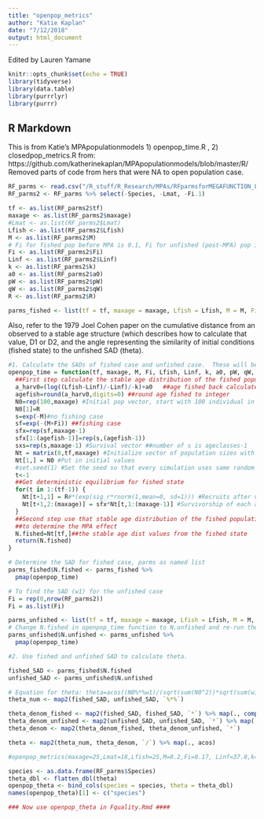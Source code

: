 ```yaml
---
title: "openpop_metrics"
author: "Katie Kaplan"
date: "7/12/2018"
output: html_document
---
```

Edited by Lauren Yamane
```r
knitr::opts_chunk$set(echo = TRUE)
library(tidyverse)
library(data.table)
library(purrrlyr)
library(purrr)
```

## R Markdown
This is from Katie's MPApopulationmodels 1) openpop_time.R , 2) closedpop_metrics.R from: https://github.com/katherinekaplan/MPApopulationmodels/blob/master/R/
Removed parts of code from hers that were NA to open population case. 

```r
RF_parms <- read.csv("/R_stuff/R_Research/MPAs/RFparmsforMEGAFUNCTION_LY.csv")
RF_parms2 <- RF_parms %>% select(-Species, -Lmat, -Fi.1) 

tf <- as.list(RF_parms2$tf)
maxage <- as.list(RF_parms2$maxage)
#Lmat <- as.list(RF_parms2$Lmat)
Lfish <- as.list(RF_parms2$Lfish)
M <- as.list(RF_parms2$M)
# Fi for fished pop before MPA is 0.1, Fi for unfished (post-MPA) pop is 0
Fi <- as.list(RF_parms2$Fi)
Linf <- as.list(RF_parms2$Linf)
k <- as.list(RF_parms2$k)
a0 <- as.list(RF_parms2$a0)
pW <- as.list(RF_parms2$pW)
qW <- as.list(RF_parms2$qW)
R <- as.list(RF_parms2$R)

parms_fished <- list(tf = tf, maxage = maxage, Lfish = Lfish, M = M, Fi = Fi, Linf = Linf, k = k, a0 = a0, pW = pW, qW = qW, R = R)
```
Also, refer to the 1979 Joel Cohen paper on the cumulative distance from an observed to a stable age structure (which describes how to calculate that value, D1 or D2, and the angle representing the similarity of initial conditions (fished state) to the unfished SAD (theta).
```r
#1. Calculate the SADs of fished case and unfished case.  These will be used to calculate theta
openpop_time = function(tf, maxage, M, Fi, Lfish, Linf, k, a0, pW, qW, R) { 
  ##First step calculate the stable age distribution of the fished population
  a_harv0=(log((Lfish-Linf)/-Linf)/-k)+a0   ##age fished back calculated from von-B eqn
  agefish=round(a_harv0,digits=0) ##round age fished to integer
  N0=rep(100,maxage) #Initial pop vector, start with 100 individual in each age class
  N0[1]=R
  s=exp(-M)#no fishing case
  sf=exp(-(M+Fi)) ##fishing case
  sfx=rep(sf,maxage-1)
  sfx[1:(agefish-1)]=rep(s,(agefish-1))
  sxs=rep(s,maxage-1) #Survival vector ##number of s is ageclasses-1
  Nt = matrix(0,tf,maxage) #Initialize vector of population sizes with extra columns for spawners and recruitment before variability
  Nt[1,] = N0 #Put in initial values
  #set.seed(1) #Set the seed so that every simulation uses same random sequence
  t<-1
  ##Get deterministic equilibrium for fished state
  for(t in 1:(tf-1)) {
    Nt[t+1,1] = R#*(exp(sig_r*rnorm(1,mean=0, sd=1))) #Recruits after variability in column 1, rnorm to generate random number for 1 point (n=1)
    Nt[t+1,2:(maxage)] = sfx*Nt[t,1:(maxage-1)] #Survivorship of each age class  in columns 2-10
  }
  ##Second step use that stable age distribution of the fished population as the starting vector
  ##to determine the MPA effect
  N.fished=Nt[tf,]##the stable age dist values from the fished state
  return(N.fished)
}

# Determine the SAD for fished case, parms as named list
parms_fished$N.fished <- parms_fished %>%
  pmap(openpop_time)

# To find the SAD (w1) for the unfished case
Fi = rep(0,nrow(RF_parms2))
Fi = as.list(Fi)

parms_unfished <- list(tf = tf, maxage = maxage, Lfish = Lfish, M = M, Fi = Fi, Linf = Linf, k = k, a0 = a0, pW = pW, qW = qW, R = R)
# Change N.fished in openpop_time function to N.unfished and re-run the openpop_time function.  Then run the code here:
parms_unfished$N.unfished <- parms_unfished %>%
  pmap(openpop_time)

```
```r
#2. Use fished and unfished SAD to calculate theta. 

fished_SAD <- parms_fished$N.fished
unfished_SAD <- parms_unfished$N.unfished

# Equation for theta: theta=acos((N0%*%w1)/(sqrt(sum(N0^2))*sqrt(sum(w1^2))))
theta_num <- map2(fished_SAD, unfished_SAD, `%*%`) 

theta_denom_fished <- map2(fished_SAD, fished_SAD, `*`) %>% map(., compose(sqrt, sum, unlist)) # for compose: applies functions from right to left (i.e., unlist, then sum, then sqrt)
theta_denom_unfished <- map2(unfished_SAD, unfished_SAD, `*`) %>% map(., compose(sqrt, sum, unlist)) 
theta_denom <- map2(theta_denom_fished, theta_denom_unfished, `*`)

theta <- map2(theta_num, theta_denom, `/`) %>% map(., acos)

#openpop_metrics(maxage=25,Lmat=18,Lfish=25,M=0.2,Fi=0.17, Linf=37.8,k=0.23,a0=-0.7,pW=6.29e-06,qW=3.172, N.fished = parms$N.fished[[1]]) 

species <- as.data.frame(RF_parms$Species)
theta_dbl <- flatten_dbl(theta)
openpop_theta <- bind_cols(species = species, theta = theta_dbl)
names(openpop_theta)[1] <- c("species")

### Now use openpop_theta in Fquality.Rmd ####
```

